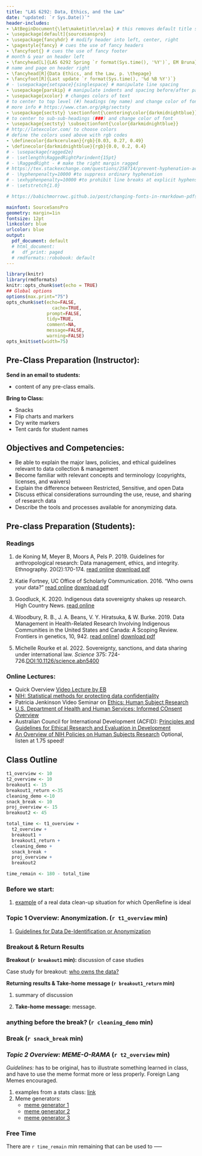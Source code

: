 ```yaml
---
title: "LAS 6292: Data, Ethics, and the Law"
date: "updated: `r Sys.Date()`"
header-includes:
- \AtBeginDocument{\let\maketitle\relax} # this removes default title section
- \usepackage[default]{sourcesanspro}
- \usepackage{fancyhdr} # modify header into left, center, right
- \pagestyle{fancy} # cues the use of fancy headers
- \fancyfoot{} # cues the use of fancy footer
# month & year on header left
- \fancyhead[L]{LAS 6292 Spring `r format(Sys.time(), '%Y')`, EM Bruna} 
# name and page on header right
- \fancyhead[R]{Data Ethics, and the Law, p. \thepage} 
- \fancyfoot[R]{Last update `r format(Sys.time(), '%d %B %Y')`}
# - \usepackage{setspace}{singlespace} # manipulate line spacing 
- \usepackage{parskip} # manipulate indents and spacing before/after paragra phs 
- \usepackage{xcolor} # changes colors of text
# to center to top level (#) headings (my name) and change color of font
# more info # https://www.ctan.org/pkg/sectsty
- \usepackage{sectsty} \sectionfont{\centering\color{darkmidnightblue}}
# to center to sub-sub-headings (###) and change color of font
- \usepackage{sectsty} \subsectionfont{\color{darkmidnightblue}}
# http://latexcolor.com/ to choose colors
# define the colors used above with rgb codes
- \definecolor{darkcerulean}{rgb}{0.03, 0.27, 0.49}
- \definecolor{darkmidnightblue}{rgb}{0.0, 0.2, 0.4}
# - \usepackage{ragged2e}
# - \setlength\RaggedRightParindent{15pt}
# - \RaggedRight - # make the right margin ragged
# https://tex.stackexchange.com/questions/258714/prevent-hyphenation-across-lines-enforce-right-margin
# - \hyphenpenalty=10000 #to suppress ordinary hyphenation
# - \exhyphenpenalty=10000 #to prohibit line breaks at explicit hyphens.
# - \setstretch{1.0}

# https://babichmorrowc.github.io/post/changing-fonts-in-rmarkdown-pdfs/

mainfont: SourceSansPro
geometry: margin=1in
fontsize: 12pt
linkcolor: blue
urlcolor: blue
output:
  pdf_document: default
  # html_document:
  #   df_print: paged
  # rmdformats::robobook: default
---
```



```r
library(knitr)
library(rmdformats)
knitr::opts_chunk$set(echo = TRUE)
## Global options
options(max.print="75")
opts_chunk$set(echo=FALSE,
	             cache=TRUE,
               prompt=FALSE,
               tidy=TRUE,
               comment=NA,
               message=FALSE,
               warning=FALSE)
opts_knit$set(width=75)
```


## Pre-Class Preparation (Instructor):  

**Send in an email to students:  **  

  * content of any pre-class emails.

**Bring to Class:  **  

  * Snacks
  * Flip charts and markers
  * Dry write markers
  * Tent cards for student names

## Objectives and Competencies:   

* Be able to explain the major laws, policies, and ethical guidelines relevant to data collection & management
* Become familiar with relevant concepts and terminology (copyrights, licenses, and waivers)
* Explain the difference between Restricted, Sensitive, and open Data
* Discuss ethical considerations surrounding the use, reuse, and sharing of research data
* Describe the tools and processes available for anonymizing data. 
  
## Pre-class Preparation (Students):

### **Readings**

1.  de Koning M, Meyer B, Moors A, Pels P. 2019. Guidelines for anthropological research: Data management, ethics, and integrity. Ethnography. 20(2):170-174.  [read online](https://journals.sagepub.com/doi/10.1177/1466138119843312)  [download pdf](https://github.com/BrunaLab/LAS6292_DataManagement/blob/master/Assigned_Readings/Koning_etal_2019.pdf)

2.  Katie Fortney, UC Office of Scholarly Communication. 2016. “Who owns your data?”  [read online](https://uc3.cdlib.org/2016/09/08/who-owns-your-data/) [download pdf](https://github.com/BrunaLab/LAS6292_DataManagement/blob/master/Assigned_Readings/Fortney_2016.pdf)

3. Goodluck, K. 2020. Indigenous data sovereignty shakes up research. High Country News.  [read online](https://www.hcn.org/issues/52.11/indigenous-affairs-covid19-indigenous-data-sovereignty-shakes-up-research) 

4. Woodbury, R. B., J. A. Beans, V. Y. Hiratsuka, & W. Burke. 2019. Data Management in Health-Related Research Involving Indigenous Communities in the United States and Canada: A Scoping Review. Frontiers in genetics, 10, 942. [read online](https://www.hcn.org/issues/52.11/indigenous-affairs-covid19-indigenous-data-sovereignty-shakes-up-research)]  [download pdf](https://github.com/BrunaLab/LAS6292_DataManagement/blob/master/Assigned_Readings/Goodluck_2020.pdf)

5. Michelle Rourke et al. 2022. Sovereignty, sanctions, and data sharing under international law. _Science_ 375: 724-726.[DOI:10.1126/science.abn5400](https://www.science.org/doi/10.1126/science.abn5400)

### **Online Lectures:**  

  * Quick Overview [Video Lecture by EB](https://youtu.be/sBWzs3Ra5fw)
  * [NIH:  Statistical methods for protecting data confidentiality](https://www.youtube.com/watch?v=3vN-6A2zbsk)
  * Patricia Jenkinson Video Seminar on [Ethics: Human Subject Research](https://www.youtube.com/watch?v=e0uydNe4cQo)
   * [U.S. Department of Health and Human Services: Informed COnsent Overview](https://www.youtube.com/watch?v=Y7uI3sM9wtc)
  * Australian Council for International Development (ACFID): [Principles and Guidelines for Ethical Research and Evaluation in Development](https://www.youtube.com/watch?v=ylkKCgEIMws)
 * [An Overview of NIH Policies on Human Subjects Research](https://www.youtube.com/watch?v=jPWxPgR-vww) Optional, listen at 1.75 speed!
  
## Class Outline


```r
t1_overview <- 10
t2_overview <- 10
breakout1 <- 15
breakout1_return <-35
cleaning_demo <-10
snack_break <- 10
proj_overview <- 15
breakout2 <- 45

total_time <- t1_overview + 
  t2_overview + 
  breakout1 + 
  breakout1_return + 
  cleaning_demo +
  snack_break + 
  proj_overview + 
  breakout2 

time_remain <- 180 - total_time
```

### Before we start: 

1. [example](https://github.com/BrunaLab/BDFFP-precipitation/issues/27) of a real data clean-up situation for which OpenRefine is ideal


### **Topic 1 Overview: Anonymization.** (`r t1_overview` min)

1. [Guidelines for Data De-Identification or Anonymization](https://www.educause.edu/focus-areas-and-initiatives/policy-and-security/cybersecurity-program/resources/information-security-guide/toolkits/guidelines-for-data-deidentification-or-anonymization)

### Breakout & Return Results 

**Breakout (`r breakout1` min): ** discussion of case studies

Case study for breakout: [who owns the data?](https://ori.hhs.gov/education/products/columbia_wbt/rcr_data/case/index.html#2)


**Returning results & Take-home message (`r breakout1_return` min)** 

1. summary of discussion

2. **Take-home message:** message.

      
### anything before the break? (`r cleaning_demo` min)

### Break (`r snack_break` min)

### *Topic 2 Overview: MEME-O-RAMA*  (`r t2_overview` min)

*Guidelines: *has to be original, has to illustrate something learned 
in class, and have to use the meme format more or less properly. Foreign Lang Memes encouraged.

1. examples from a stats class: [link](https://twitter.com/v_matzek/status/1376959852367372288 )
2. Meme generators: 
    * [meme generator 1](https://www.iloveimg.com/meme-generator)
    * [meme generator 2](https://www.kapwing.com/meme-maker) 
    * [meme generator 3](https://memegenerator.net/create)



### Free Time

There are `r time_remain` min remaining that can be used to -----




